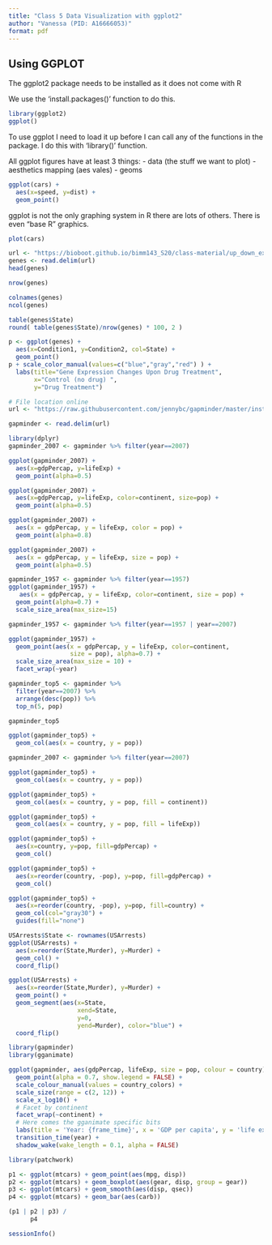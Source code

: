 ```yaml
---
title: "Class 5 Data Visualization with ggplot2"
author: "Vanessa (PID: A16666053)"
format: pdf
---
```


## Using GGPLOT

The ggplot2 package needs to be installed as it does not come with R 

We use the 'install.packages()' function to do this. 

```r
library(ggplot2)
ggplot()
```

To use ggplot I need to load it up before I can call any of the functions in the package. I do this with 'library()' function. 

All ggplot figures have at least 3 things: 
- data (the stuff we want to plot)
- aesthetics mapping (aes vales)
- geoms

```r
ggplot(cars) +
  aes(x=speed, y=dist) +
  geom_point()
```

ggplot is not the only graphing system in R there are lots of others. There is even "base R" graphics.


```r
plot(cars)
```



```r
url <- "https://bioboot.github.io/bimm143_S20/class-material/up_down_expression.txt"
genes <- read.delim(url)
head(genes)
```

```r
nrow(genes)
```

```r
colnames(genes)
ncol(genes)
```
```r
table(genes$State)
round( table(genes$State)/nrow(genes) * 100, 2 )
```
 
```r
p <- ggplot(genes) + 
  aes(x=Condition1, y=Condition2, col=State) +
  geom_point()
p + scale_color_manual(values=c("blue","gray","red") ) +
  labs(title="Gene Expression Changes Upon Drug Treatment",
       x="Control (no drug) ",
       y="Drug Treatment")

```

```r
# File location online
url <- "https://raw.githubusercontent.com/jennybc/gapminder/master/inst/extdata/gapminder.tsv"

gapminder <- read.delim(url)
```


```r
library(dplyr)
gapminder_2007 <- gapminder %>% filter(year==2007)

ggplot(gapminder_2007) +
  aes(x=gdpPercap, y=lifeExp) +
  geom_point(alpha=0.5)
```

```r
ggplot(gapminder_2007) +
  aes(x=gdpPercap, y=lifeExp, color=continent, size=pop) +
  geom_point(alpha=0.5)
```

```r
ggplot(gapminder_2007) + 
  aes(x = gdpPercap, y = lifeExp, color = pop) +
  geom_point(alpha=0.8)
```

```r
ggplot(gapminder_2007) + 
  aes(x = gdpPercap, y = lifeExp, size = pop) +
  geom_point(alpha=0.5)
```

```r
gapminder_1957 <- gapminder %>% filter(year==1957)
ggplot(gapminder_1957) + 
   aes(x = gdpPercap, y = lifeExp, color=continent, size = pop) +
  geom_point(alpha=0.7) +
  scale_size_area(max_size=15)
```


```r
gapminder_1957 <- gapminder %>% filter(year==1957 | year==2007)

ggplot(gapminder_1957) + 
  geom_point(aes(x = gdpPercap, y = lifeExp, color=continent,
                 size = pop), alpha=0.7) + 
  scale_size_area(max_size = 10) +
  facet_wrap(~year)
```


```r
gapminder_top5 <- gapminder %>% 
  filter(year==2007) %>% 
  arrange(desc(pop)) %>% 
  top_n(5, pop)

gapminder_top5
```

```r
ggplot(gapminder_top5) + 
  geom_col(aes(x = country, y = pop))
```

```r
gapminder_2007 <- gapminder %>% filter(year==2007)

ggplot(gapminder_top5) + 
  geom_col(aes(x = country, y = pop))
```


```r
ggplot(gapminder_top5) + 
  geom_col(aes(x = country, y = pop, fill = continent))
```


```r
ggplot(gapminder_top5) + 
  geom_col(aes(x = country, y = pop, fill = lifeExp))
```

```r
ggplot(gapminder_top5) +
  aes(x=country, y=pop, fill=gdpPercap) +
  geom_col()
```

```r
ggplot(gapminder_top5) +
  aes(x=reorder(country, -pop), y=pop, fill=gdpPercap) +
  geom_col()
```

```r
ggplot(gapminder_top5) +
  aes(x=reorder(country, -pop), y=pop, fill=country) +
  geom_col(col="gray30") +
  guides(fill="none")
```

```r
USArrests$State <- rownames(USArrests)
ggplot(USArrests) +
  aes(x=reorder(State,Murder), y=Murder) +
  geom_col() +
  coord_flip()
```

```r
ggplot(USArrests) +
  aes(x=reorder(State,Murder), y=Murder) +
  geom_point() +
  geom_segment(aes(x=State, 
                   xend=State, 
                   y=0, 
                   yend=Murder), color="blue") +
  coord_flip()
```

```r
library(gapminder)
library(gganimate)
```

```r
ggplot(gapminder, aes(gdpPercap, lifeExp, size = pop, colour = country)) +
  geom_point(alpha = 0.7, show.legend = FALSE) +
  scale_colour_manual(values = country_colors) +
  scale_size(range = c(2, 12)) +
  scale_x_log10() +
  # Facet by continent
  facet_wrap(~continent) +
  # Here comes the gganimate specific bits
  labs(title = 'Year: {frame_time}', x = 'GDP per capita', y = 'life expectancy') +
  transition_time(year) +
  shadow_wake(wake_length = 0.1, alpha = FALSE)
```

```r
library(patchwork)

p1 <- ggplot(mtcars) + geom_point(aes(mpg, disp))
p2 <- ggplot(mtcars) + geom_boxplot(aes(gear, disp, group = gear))
p3 <- ggplot(mtcars) + geom_smooth(aes(disp, qsec))
p4 <- ggplot(mtcars) + geom_bar(aes(carb))

(p1 | p2 | p3) /
      p4
```

```r
sessionInfo()
```




